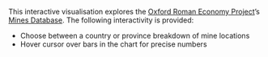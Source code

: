<p>
This interactive visualisation explores the <a href="http://oxrep.classics.ox.ac.uk" target="_blank">Oxford Roman Economy Project</a>’s <a href="http://oxrep.classics.ox.ac.uk/databases/mines_database/" target="_blank">Mines Database</a>. The following interactivity is provided:

- Choose between a country or province breakdown of mine locations
- Hover cursor over bars in the chart for precise numbers